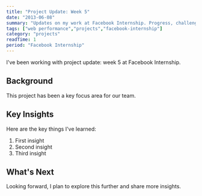 ```yaml
---
title: "Project Update: Week 5"
date: "2013-06-08"
summary: "Updates on my work at Facebook Internship. Progress, challenges, and lessons learned."
tags: ["web performance","projects","facebook-internship"]
category: "projects"
readTime: 1
period: "Facebook Internship"
---
```


I've been working with project update: week 5 at Facebook Internship.

## Background

This project has been a key focus area for our team.

## Key Insights

Here are the key things I've learned:

1. First insight
2. Second insight
3. Third insight

## What's Next

Looking forward, I plan to explore this further and share more insights.

